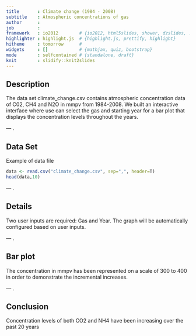 ```yaml
---
title       : Climate change (1984 - 2008)
subtitle    : Atmospheric concentrations of gas
author      : 
job         : 
framework   : io2012        # {io2012, html5slides, shower, dzslides, ...}
highlighter : highlight.js  # {highlight.js, prettify, highlight}
hitheme     : tomorrow      # 
widgets     : []            # {mathjax, quiz, bootstrap}
mode        : selfcontained # {standalone, draft}
knit        : slidify::knit2slides
---
```


## Description

The data set climate_change.csv contains atmospheric concentration data of C02, CH4 and N2O in mmpv from 1984-2008. We built an interactive interface where use can select the gas and starting year for a bar plot that displays the concentration levels throughout the years.

--- .

## Data Set
Example of data file
```r
data <- read.csv("climate_change.csv", sep=",", header=T)
head(data,10)
```

--- .

## Details

Two user inputs are required: Gas and Year. The graph will be automatically configured based on user inputs.

--- .

## Bar plot

The concentration in mmpv has been represented on a scale of 300 to 400 in order to demonstrate the incremental increases.

--- .

## Conclusion

Concentration levels of both CO2 and NH4 have been increasing over the past 20 years

